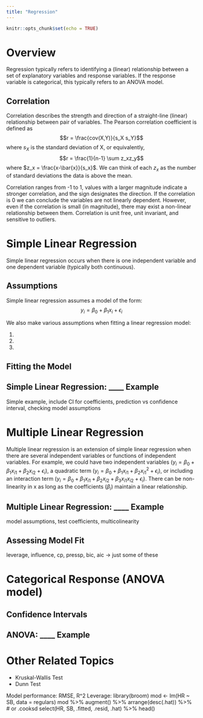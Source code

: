 ---
title: "Regression"
---

```{r setup, include=FALSE}
knitr::opts_chunk$set(echo = TRUE)
```

# Overview
Regression typically refers to identifying a (linear) relationship between a set of explanatory variables and response variables.  If the response variable is categorical, this typically refers to an ANOVA model.

## Correlation
Correlation describes the strength and direction of a straight-line (linear) relationship between pair of variables.  The Pearson correlation coefficient is defined as 
$$r = \frac{cov(X,Y)}{s_X s_Y}$$ where $s_X$ is the standard deviation of X, or equivalently, 
$$r = \frac{1}{n-1} \sum z_xz_y$$ where $z_x = \frac{x-\bar{x}}{s_x}$.  We can think of each $z_x$ as the number of standard deviations the data is above the mean.

Correlation ranges from -1 to 1, values with a larger magnitude indicate a stronger correlation, and the sign designates the direction.  If the correlation is 0 we can conclude the variables are not linearly dependent.  However, even if the correlation is small (in magnitude), there may exist a non-linear relationship between them.  Correlation is unit free, unit invariant, and sensitive to outliers.

# Simple Linear Regression
Simple linear regression occurs when there is one independent variable and one dependent variable (typically both continuous).

## Assumptions
Simple linear regression assumes a model of the form:
$$y_i = \beta_0 + \beta_1 x_i + \epsilon_i$$

We also make various assumptions when fitting a linear regression model:

1.
2.
3.



## Fitting the Model


## Simple Linear Regression: ____ Example
Simple example, include CI for coefficients, prediction vs confidence interval, checking model assumptions



# Multiple Linear Regression
Multiple linear regression is an extension of simple linear regression when there are several independent variables or functions of independent variables.  For example, we could have two independent variables ($y_i = \beta_0 + \beta_1 x_{i1} + \beta_2 x_{i2} + \epsilon_i$), a quadratic term ($y_i = \beta_0 + \beta_1 x_{i1} + \beta_2 x_{i1}^2 + \epsilon_i$), or including an interaction term ($y_i = \beta_0 + \beta_1 x_{i1} + \beta_2 x_{i2} + \beta_3 x_{i1}x_{i2} + \epsilon_i$).  There can be non-linearity in x as long as the coefficients ($\beta_i$) maintain a linear relationship.


## Multiple Linear Regression: ____ Example
model assumptions, test coefficients, multicolinearity

## Assessing Model Fit
leverage, influence, cp, pressp, bic, aic -> just some of these


# Categorical Response (ANOVA model)
## Confidence Intervals
## ANOVA: ____ Example


# Other Related Topics

* Kruskal-Wallis Test
* Dunn Test




Model performance: RMSE, R^2
Leverage: 
library(broom)
mod <- lm(HR ~ SB, data = regulars)
mod %>%
augment() %>%
arrange(desc(.hat)) %>% # or .cooksd
select(HR, SB, .fitted, .resid, .hat) %>%
head()